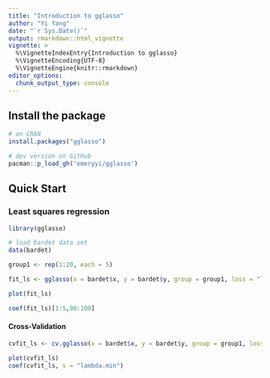 ```yaml
---
title: "Introduction to gglasso"
author: "Yi Yang"
date: "`r Sys.Date()`"
output: rmarkdown::html_vignette
vignette: >
  %\VignetteIndexEntry{Introduction to gglasso}
  %\VignetteEncoding{UTF-8}
  %\VignetteEngine{knitr::rmarkdown}
editor_options: 
  chunk_output_type: console
---
```



## Install the package

```r
# on CRAN
install.packages("gglasso")

# dev version on GitHub
pacman::p_load_gh('emeryyi/gglasso')
```


## Quick Start

### Least squares regression
```r
library(gglasso)

# load bardet data set
data(bardet)

group1 <- rep(1:20, each = 5)

fit_ls <- gglasso(x = bardet$x, y = bardet$y, group = group1, loss = "ls")

plot(fit_ls)

coef(fit_ls)[1:5,90:100]
```

#### Cross-Validation

```r
cvfit_ls <- cv.gglasso(x = bardet$x, y = bardet$y, group = group1, loss = "ls")

plot(cvfit_ls)
coef(cvfit_ls, s = "lambda.min")
```




